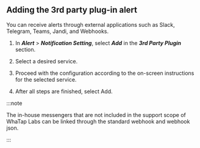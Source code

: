 ## Adding the 3rd party plug-in alert

You can receive alerts through external applications such as Slack, Telegram, Teams, Jandi, and Webhooks.

1.  In **_Alert_** > **_Notification Setting_**, select **_Add_** in the **_3rd Party Plugin_** section.

2.  Select a desired service.

    <ImgLang img='set-event-3rd-party-plugin.png' desc='3rd Party Plugin Addition' />

3.  Proceed with the configuration according to the on-screen instructions for the selected service.

4.  After all steps are finished, select Add.

:::note

The in-house messengers that are not included in the support scope of WhaTap Labs can be linked through the standard webhook and webhook json.

:::
